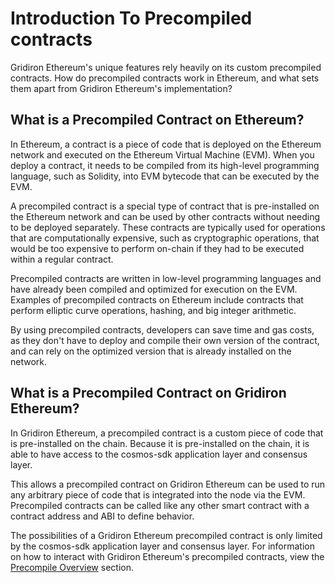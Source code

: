 # Introduction To Precompiled contracts

Gridiron Ethereum's unique features rely heavily on its custom precompiled contracts. 
How do precompiled contracts work in Ethereum, and what sets them apart from Gridiron Ethereum's implementation?

## What is a Precompiled Contract on Ethereum?

In Ethereum, a contract is a piece of code that is deployed on the Ethereum network and executed on the Ethereum Virtual Machine (EVM).
When you deploy a contract, it needs to be compiled from its high-level programming language, such as Solidity, into EVM bytecode that can be executed by the EVM.

A precompiled contract is a special type of contract that is pre-installed on the Ethereum network and can be used by other contracts without needing to be deployed
separately. These contracts are typically used for operations that are computationally expensive, such as cryptographic operations, that would be too expensive to 
perform on-chain if they had to be executed within a regular contract.

Precompiled contracts are written in low-level programming languages and have already been compiled and optimized for execution on the EVM. Examples of precompiled 
contracts on Ethereum include contracts that perform elliptic curve operations, hashing, and big integer arithmetic.

By using precompiled contracts, developers can save time and gas costs, as they don't have to deploy and compile their own version of the contract, and can rely 
on the optimized version that is already installed on the network.

## What is a Precompiled Contract on Gridiron Ethereum?

In Gridiron Ethereum, a precompiled contract is a custom piece of code that is pre-installed on the chain.
Because it is pre-installed on the chain, it is able to have access to the cosmos-sdk application
layer and consensus layer.

This allows a precompiled contract on Gridiron Ethereum can be used to run
any arbitrary piece of code that is integrated into the node via the EVM. Precompiled contracts
can be called like any other smart contract with a contract address and ABI to define behavior.


The possibilities of a Gridiron Ethereum precompiled contract is only limited by the cosmos-sdk application layer and consensus layer.
For information on how to interact with Gridiron Ethereum's precompiled contracts, view the [Precompile Overview](../precompile-overview) section.


